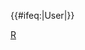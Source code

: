 {{User language-1|R|该用户'''[[:Category:R-1 使用者|刚开始]]'''使用'''[[:Category:R 使用者|R语言]]'''}}<includeonly>{{#ifeq:{{NAMESPACE}}|User|[[Category:维基程序员|{{PAGENAME}}]]}}</includeonly><noinclude>[[Category:程式用戶框模板|R]]</noinclude>